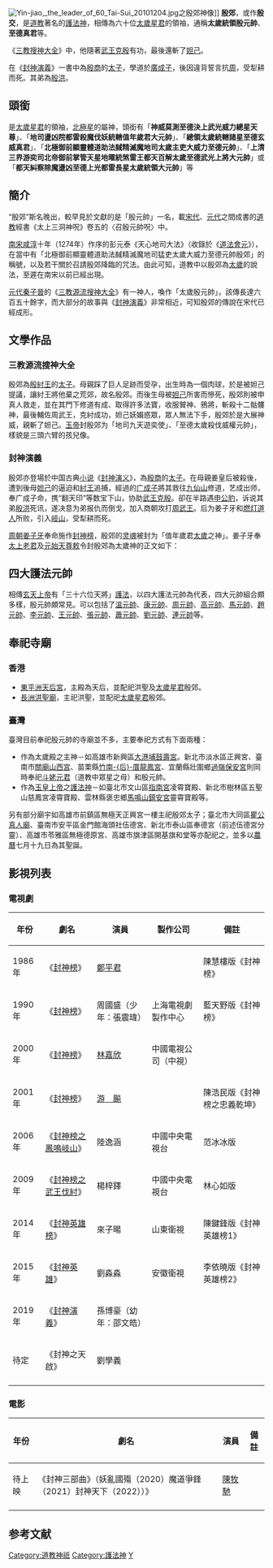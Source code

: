 [[File:Yin-jiao,_the_leader_of_60_Tai-Sui_20101204.jpg|thumb]]之殷郊神像]]
'''殷郊'''，或作'''殷交'''，是[[道教|道教]]著名的[[護法神|護法神]]，相傳為六十位[[太歲星君|太歲星君]]的領袖，通稱'''太歲統領殷元帥'''、'''至德真君'''等。

《[[三教搜神大全|三教搜神大全]]》中，他隨著[[武王克殷|武王克殷]]有功，最後還斬了[[妲己|妲己]]。

在《[[封神演義|封神演義]]》一書中為[[商朝|殷商]]的[[太子|太子]]，學道於[[廣成子|廣成子]]，後因違背誓言抗[[周朝|周]]，受犁耕而死。其弟為[[殷洪|殷洪]]。

==頭銜==
是[[太歲星君|太歲星君]]的領袖，[[北極星|北極星]]的屬神，頭銜有「'''神威莫測至德決上武光威力總星天尊'''」、「'''地司盪凶院都雷殺魔伐妖統轄值年歲君大元帥'''」、「'''總領太歲統轄諸星至德玄威真君'''」、「'''北極御前顯靈體道助法馘精滅魔地司太歲主吏大威力至德元帥'''」、「'''上清三界游奕司北帝御前掌管天星地曜統煞雷王都天百解太歲至德武光上將大元帥'''」或「'''都天糾察除魔盪凶至德上光都雷長星太歲統領大元帥'''」等

==簡介==
“殷郊”斯名晚出，較早見於文獻的是「殷元帥」一名，載[[宋代|宋代]]、[[元代|元代]]之間成書的[[道教|道教]]經書《太上三洞神呪》卷五的〈召殷元帥呪〉中。

[[南宋|南宋]][[咸淳|咸淳]]十年（1274年）作序的彭元泰《天心地司大法》（收錄於《[[道法會元|道法會元]]》），在當中有「北極御前顯靈體道助法馘精滅魔地司猛吏太歲大威力至德元帥殷郊」的稱號，以及若干關於召請殷郊降臨的咒法。由此可知，道教中以殷郊為[[太歲|太歲]]的說法，至遲在南宋以前已經出現。

[[元代|元代]][[秦子晉|秦子晉]]的《[[三教源流搜神大全|三教源流搜神大全]]》有一神人，喚作「太歲殷元帥」，該傳長達六百五十餘字，而大部分的故事與《[[封神演義|封神演義]]》非常相近，可知殷郊的傳說在宋代已經成形。

==文學作品==
===三教源流搜神大全===
殷郊為[[殷紂王|殷紂王]]的[[太子|太子]]。母親踩了巨人足跡而受孕，出生時為一個肉球，於是被妲己提議，讓紂王將他棄之荒郊，故名殷郊。而後生母被[[妲己|妲己]]所害而慘死，殷郊則被申真人救走，並在其門下修道有成、取得許多法寶，收服贙神、鴉將，斬殺十二骷髏神，最後輔佐周武王，克紂成功，妲己妖媚惑眾，眾人無法下手，殷郊於是大展神威，親斬了妲己。[[玉帝|玉帝]]封殷郊为「地司九天遊奕使」、「至德太歲殺伐威權元帥」，樣貌是三頭六臂的孩兒像。

===封神演義===
{{main|封神演義角色列表#殷郊}}
殷郊亦登場於中国古典[[小说|小说]]《[[封神演义|封神演义]]》，為[[商朝|殷商]]的[[太子|太子]]。在母親姜皇后被殺後，遭到後母[[妲己|妲己]]的逼迫和[[紂王|紂王]]追捕，經過的[[广成子|广成子]]將其救往[[九仙山|九仙山]]修道，艺成出师，奉广成子命，携“翻天印”等数宝下山，协助[[武王克殷|武王克殷]]。卻在半路遇[[申公豹|申公豹]]，诉说其弟[[殷洪|殷洪]]死讯，遂决意为弟报仇而倒戈，加入商朝攻打[[周武王|周武王]]。后为姜子牙和[[燃灯道人|燃灯道人]]所败，引入[[岐山|岐山]]，受犁耕而死。

[[周朝|周朝]][[姜子牙|姜子牙]]奉命施作[[封神榜|封神榜]]，殷郊的[[灵魂|灵魂]]被封为「值年歲君[[太歲|太歲]]之神」。姜子牙奉[[太上老君|太上老君]]及[[元始天尊|元始天尊]][[敕|敕]]令封殷郊為太歲神的正文如下：

{{quotation|爾殷郊昔身為紂子，痛母后至觸君父，幾罹不測之殃；後證道名山，背師者有逆天意，釀成犁鋤之禍。雖申公豹之唆使，亦爾自作愆由。特敕封爾殷郊為值年歲君太歲之神，坐守週年，管當年之休咎。爾等宜恪修厥職，永欽新命。{{r|封神}}}}

==四大護法元帥==
{{main|四大護法元帥}}
相傳[[玄天上帝|玄天上帝]]有「三十六位天將」[[護法|護法]]，以四大護法元帥為代表，四大元帥組合頗多樣，殷元帥頗常見。可以包括了[[溫瓊|溫元帥]]、[[康妙威|康元帥]]、[[周廣澤|周元帥]]、[[降生真君|高元帥]]、[[馬天君|馬元帥]]、[[玄壇元帥|趙元帥]]、[[中壇元帥|李元帥]]、[[王天君|王元帥]]、[[法主真君|張元帥]]、[[輔天真君|蕭元帥]]、[[劉志達|劉元帥]]、[[連光陽|連元帥]]等。

==奉祀寺廟==

===香港===
*[[東平洲天后宮|東平洲天后宮]]，主殿為天后，並配祀洪聖及[[太歲|太歲星君]]殷郊。
*[[長洲洪聖廟|長洲洪聖廟]]，主祀洪聖，並配祀[[太歲|太歲星君]]殷郊。

===臺灣===
臺灣目前奉祀殷元帥的寺廟並不多，主要奉祀方式有下面兩種：
*作為太歲殿之主神－如高雄市新興區[[大港埔鼓壽宮|大港埔鼓壽宮]]。新北市淡水區正興宮{{r|周}}、臺南市[[關廟山西宮|關廟山西宮]]、苗栗縣[[竹南后厝龍鳳宮|竹南-{后}-厝龍鳳宮]]、宜蘭縣壯圍鄉[[過嶺保安宮|過嶺保安宮]]則同時奉祀[[斗姥元君|斗姥元君]]（道教中眾星之母）和殷元帥。
*作為[[玉皇上帝|玉皇上帝]]之[[護法神|護法神]]－如臺北市文山區[[指南宮|指南宮]]凌霄寶殿、新北市樹林區五聖山慈鳳宮凌霄寶殿、雲林縣褒忠鄉[[馬鳴山鎮安宮|馬鳴山鎮安宮]]靈霄寶殿等。
另有部分廟宇如高雄市前鎮區無極天正興宮一樓主祀殷郊太子；臺北市大同區[[瞿公真人廟|瞿公真人廟]]、臺南市安平區金門館海頭社伍德宮、新北市泰山區奉德宮（前述伍德宮分靈）、高雄市苓雅區無極德原宮、高雄市旗津區開基旗和堂等亦配祀之，並多以[[農曆|農曆]]七月十九日為其聖誕。

==影視列表==
===電視劇===
{| class="wikitable"
|-
! 年份 !! 劇名 !! 演員 !! 製作公司 !! 備註 
|-
| 1986年||《[[封神榜|封神榜]]》|| [[鄭平君|鄭平君]] ||  || 陳慧樓版《封神榜》
|-
| 1990年||《[[封神榜_(1990年)|封神榜]]》|| 周國盛（少年：張震瑋）|| 上海電視劇製作中心 || 藍天野版《封神榜》
|-
| 2000年||《[[封神榜_(2000年電視劇)|封神榜]]》|| [[林嘉欣|林嘉欣]] || 中國電視公司（中視）||
|-
| 2001年||《[[封神榜_(2001年電視劇)|封神榜]]》||[[游飈|游　飈]] ||  || 陳浩民版《封神榜之忠義乾坤》
|-
| 2006年||《[[封神榜之鳳鳴岐山|封神榜之鳳鳴岐山]]》|| 陸逸涵 || 中國中央電視台 || 范冰冰版
|-
| 2009年||《[[封神榜之武王伐紂|封神榜之武王伐紂]]》|| 楊梓鐸 || 中國中央電視台 || 林心如版
|-
| 2014年 ||《[[封神英雄榜|封神英雄榜]]》|| 來子暘 || 山東衛視 || 陳鍵鋒版《封神英雄榜1》
|-
| 2015年 ||《[[封神英雄|封神英雄]]》|| 劉淼淼 || 安徽衛視 || 李依曉版《封神英雄榜2》
|-
| 2019年||《[[封神演義_(2019年電視劇)|封神演義]]》|| 孫博豪（幼年：邵文皓） ||   ||
|-
| 待定 ||《封神之天啟》|| 劉學義 ||  || 
|-
|}


===電影===
{| class="wikitable"
|-
! 年份 !! 劇名 !! 演員 !!  備註
|-
| 待上映 ||《封神三部曲》（妖亂國殤（2020）魔道爭鋒（2021）封神天下（2022））》|| [[陳牧馳|陳牧馳]] ||
|-
|}

==参考文献==
{{commons cat|Yin Jiao|殷郊}}

<div class="references-small">
{{reflist|refs=


<ref name="封神">見《封神演義》第九十九回。</ref>

<ref name="周">{{Cite url|url=https://www.mwr.org.tw/2013map/4/a/30/more.pdf |title=〈正興宮〉 |author=周慈吟 |language=zh-tw |work=[[世界宗教博物館|世界宗教博物館]]新北市信仰地圖計畫 |date=2014-07-06 |accessdate=2019-08-01 |archive-url=https://web.archive.org/web/20190801072142/https://www.mwr.org.tw/2013map/4/a/30/more.pdf |archive-date=2019-08-01 |dead-url=yes}}</ref>


}}
</div>

{{封神演义}}

[[Category:道教神祇|Category:道教神祇]]
[[Category:護法神|Category:護法神]]
[[Category:封神演义角色|Y]]